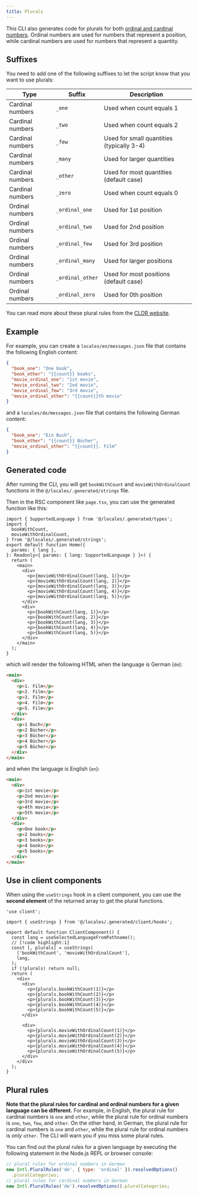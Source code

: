 ```yaml
---
title: Plurals
---
```


This CLI also generates code for plurals for both [ordinal and cardinal numbers](https://en.wikipedia.org/wiki/Ordinal_numeral). Ordinal numbers are used for numbers that represent a position, while cardinal numbers are used for numbers that represent a quantity.

## Suffixes

You need to add one of the following suffixes to let the script know that you want to use plurals:

| Type             | Suffix           | Description                               |
| ---------------- | ---------------- | ----------------------------------------- |
| Cardinal numbers | `_one`           | Used when count equals 1                  |
| Cardinal numbers | `_two`           | Used when count equals 2                  |
| Cardinal numbers | `_few`           | Used for small quantities (typically 3-4) |
| Cardinal numbers | `_many`          | Used for larger quantities                |
| Cardinal numbers | `_other`         | Used for most quantities (default case)   |
| Cardinal numbers | `_zero`          | Used when count equals 0                  |
| Ordinal numbers  | `_ordinal_one`   | Used for 1st position                     |
| Ordinal numbers  | `_ordinal_two`   | Used for 2nd position                     |
| Ordinal numbers  | `_ordinal_few`   | Used for 3rd position                     |
| Ordinal numbers  | `_ordinal_many`  | Used for larger positions                 |
| Ordinal numbers  | `_ordinal_other` | Used for most positions (default case)    |
| Ordinal numbers  | `_ordinal_zero`  | Used for 0th position                     |

You can read more about these plural rules from the [CLDR website](https://cldr.unicode.org/index/cldr-spec/plural-rules).

## Example

For example, you can create a `locales/en/messages.json` file that contains the following English content:

```json title="locales/en/messages.json"
{
  "book_one": "One book",
  "book_other": "{{count}} books",
  "movie_ordinal_one": "1st movie",
  "movie_ordinal_two": "2nd movie",
  "movie_ordinal_few": "3rd movie",
  "movie_ordinal_other": "{{count}}th movie"
}
```

and a `locales/de/messages.json` file that contains the following German content:

```json title="locales/de/messages.json"
{
  "book_one": "Ein Buch",
  "book_other": "{{count}} Bücher",
  "movie_ordinal_other": "{{count}}. Film"
}
```

## Generated code

After running the CLI, you will get `bookWithCount` and `movieWithOrdinalCount` functions in the `@/locales/.generated/strings` file.

Then in the RSC component like `page.tsx`, you can use the generated function like this:

```tsx title="page.tsx"
import { SupportedLanguage } from '@/locales/.generated/types';
import {
  bookWithCount,
  movieWithOrdinalCount,
} from '@/locales/.generated/strings';
export default function Home({
  params: { lang },
}: Readonly<{ params: { lang: SupportedLanguage } }>) {
  return (
    <main>
      <div>
        <p>{movieWithOrdinalCount(lang, 1)}</p>
        <p>{movieWithOrdinalCount(lang, 2)}</p>
        <p>{movieWithOrdinalCount(lang, 3)}</p>
        <p>{movieWithOrdinalCount(lang, 4)}</p>
        <p>{movieWithOrdinalCount(lang, 5)}</p>
      </div>
      <div>
        <p>{bookWithCount(lang, 1)}</p>
        <p>{bookWithCount(lang, 2)}</p>
        <p>{bookWithCount(lang, 3)}</p>
        <p>{bookWithCount(lang, 4)}</p>
        <p>{bookWithCount(lang, 5)}</p>
      </div>
    </main>
  );
}
```

which will render the following HTML when the language is German (`de`):

```html
<main>
  <div>
    <p>1. Film</p>
    <p>2. Film</p>
    <p>3. Film</p>
    <p>4. Film</p>
    <p>5. Film</p>
  </div>
  <div>
    <p>1 Buch</p>
    <p>2 Bücher</p>
    <p>3 Bücher</p>
    <p>4 Bücher</p>
    <p>5 Bücher</p>
  </div>
</main>
```

and when the language is English (`en`):

```html
<main>
  <div>
    <p>1st movie</p>
    <p>2nd movie</p>
    <p>3rd movie</p>
    <p>4th movie</p>
    <p>5th movie</p>
  </div>
  <div>
    <p>One book</p>
    <p>2 books</p>
    <p>3 books</p>
    <p>4 books</p>
    <p>5 books</p>
  </div>
</main>
```

## Use in client components

When using the `useStrings` hook in a client component, you can use the **second element** of the returned array to get the plural functions.

```tsx title="client/page.tsx"
'use client';

import { useStrings } from '@/locales/.generated/client/hooks';

export default function ClientComponent() {
  const lang = useSelectedLanguageFromPathname();
  // [!code highlight:1]
  const [, plurals] = useStrings(
    ['bookWithCount', 'movieWithOrdinalCount'],
    lang,
  );
  if (!plurals) return null;
  return (
    <div>
      <div>
        <p>{plurals.bookWithCount(1)}</p>
        <p>{plurals.bookWithCount(2)}</p>
        <p>{plurals.bookWithCount(3)}</p>
        <p>{plurals.bookWithCount(4)}</p>
        <p>{plurals.bookWithCount(5)}</p>
      </div>

      <div>
        <p>{plurals.movieWithOrdinalCount(1)}</p>
        <p>{plurals.movieWithOrdinalCount(2)}</p>
        <p>{plurals.movieWithOrdinalCount(3)}</p>
        <p>{plurals.movieWithOrdinalCount(4)}</p>
        <p>{plurals.movieWithOrdinalCount(5)}</p>
      </div>
    </div>
  );
}
```

## Plural rules

**Note that the plural rules for cardinal and ordinal numbers for a given language can be different.** For example, in English, the plural rule for cardinal numbers is `one` and `other`, while the plural rule for ordinal numbers is `one`, `two`, `few`, and `other`. On the other hand, in German, the plural rule for cardinal numbers is `one` and `other`, while the plural rule for ordinal numbers is _only_ `other`. The CLI will warn you if you miss some plural rules.

You can find out the plural rules for a given language by executing the following statement in the Node.js REPL or browser console:

```javascript
// plural rules for ordinal numbers in German
new Intl.PluralRules('de', { type: 'ordinal' }).resolvedOptions()
  .pluralCategories;
// plural rules for cardinal numbers in German
new Intl.PluralRules('de').resolvedOptions().pluralCategories;
```

